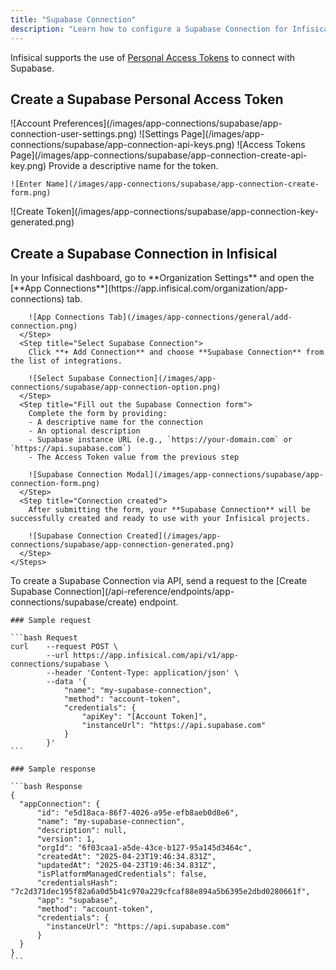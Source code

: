 ```yaml
---
title: "Supabase Connection"
description: "Learn how to configure a Supabase Connection for Infisical."
---
```


Infisical supports the use of [Personal Access Tokens](https://supabase.com/dashboard/account/tokens) to connect with Supabase.

## Create a Supabase Personal Access Token

<Steps>
  <Step title="Click the profile image in the top-right corner and select 'Account Preferences'">
    ![Account Preferences](/images/app-connections/supabase/app-connection-user-settings.png)
  </Step>
  <Step title="In the sidebar, select 'Access Tokens'">
    ![Settings Page](/images/app-connections/supabase/app-connection-api-keys.png)
  </Step>
   <Step title="In the access tokens page, click on 'Generate New Token'">
    ![Access Tokens Page](/images/app-connections/supabase/app-connection-create-api-key.png)
  </Step>
  <Step title="Enter a token name and click on 'Generate Token'">
    Provide a descriptive name for the token.

    ![Enter Name](/images/app-connections/supabase/app-connection-create-form.png)

  </Step>
  <Step title="Copy the generated token and save it">
    ![Create Token](/images/app-connections/supabase/app-connection-key-generated.png)
  </Step>
</Steps>

## Create a Supabase Connection in Infisical

<Tabs>
  <Tab title="Infisical UI">
    <Steps>
      <Step title="Navigate to App Connections">
        In your Infisical dashboard, go to **Organization Settings** and open the [**App Connections**](https://app.infisical.com/organization/app-connections) tab.

        ![App Connections Tab](/images/app-connections/general/add-connection.png)
      </Step>
      <Step title="Select Supabase Connection">
        Click **+ Add Connection** and choose **Supabase Connection** from the list of integrations.

        ![Select Supabase Connection](/images/app-connections/supabase/app-connection-option.png)
      </Step>
      <Step title="Fill out the Supabase Connection form">
        Complete the form by providing:
        - A descriptive name for the connection
        - An optional description
        - Supabase instance URL (e.g., `https://your-domain.com` or `https://api.supabase.com`)
        - The Access Token value from the previous step

        ![Supabase Connection Modal](/images/app-connections/supabase/app-connection-form.png)
      </Step>
      <Step title="Connection created">
        After submitting the form, your **Supabase Connection** will be successfully created and ready to use with your Infisical projects.

        ![Supabase Connection Created](/images/app-connections/supabase/app-connection-generated.png)
      </Step>
    </Steps>

  </Tab>

  <Tab title="API">
    To create a Supabase Connection via API, send a request to the [Create Supabase Connection](/api-reference/endpoints/app-connections/supabase/create) endpoint.

    ### Sample request

    ```bash Request
    curl    --request POST \
            --url https://app.infisical.com/api/v1/app-connections/supabase \
            --header 'Content-Type: application/json' \
            --data '{
                "name": "my-supabase-connection",
                "method": "account-token",
                "credentials": {
                    "apiKey": "[Account Token]",
                    "instanceUrl": "https://api.supabase.com"
                }
            }'
    ```

    ### Sample response

    ```bash Response
    {
      "appConnection": {
          "id": "e5d18aca-86f7-4026-a95e-efb8aeb0d8e6",
          "name": "my-supabase-connection",
          "description": null,
          "version": 1,
          "orgId": "6f03caa1-a5de-43ce-b127-95a145d3464c",
          "createdAt": "2025-04-23T19:46:34.831Z",
          "updatedAt": "2025-04-23T19:46:34.831Z",
          "isPlatformManagedCredentials": false,
          "credentialsHash": "7c2d371dec195f82a6a0d5b41c970a229cfcaf88e894a5b6395e2dbd0280661f",
          "app": "supabase",
          "method": "account-token",
          "credentials": {
            "instanceUrl": "https://api.supabase.com"
          }
      }
    }
    ```

  </Tab>
</Tabs>
